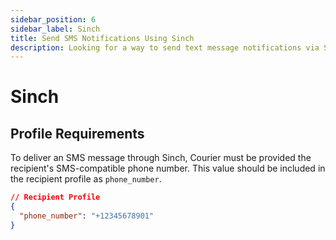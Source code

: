 ```yaml
---
sidebar_position: 6
sidebar_label: Sinch
title: Send SMS Notifications Using Sinch
description: Looking for a way to send text message notifications via Sinch? This step-by-step tutorial will show you how to integrate Sinch's API the easy way.
---
```


# Sinch

## Profile Requirements

To deliver an SMS message through Sinch, Courier must be provided the recipient's SMS-compatible phone number. This value should be included in the recipient profile as `phone_number`.

```json title=JSON
// Recipient Profile
{
  "phone_number": "+12345678901"
}
```

